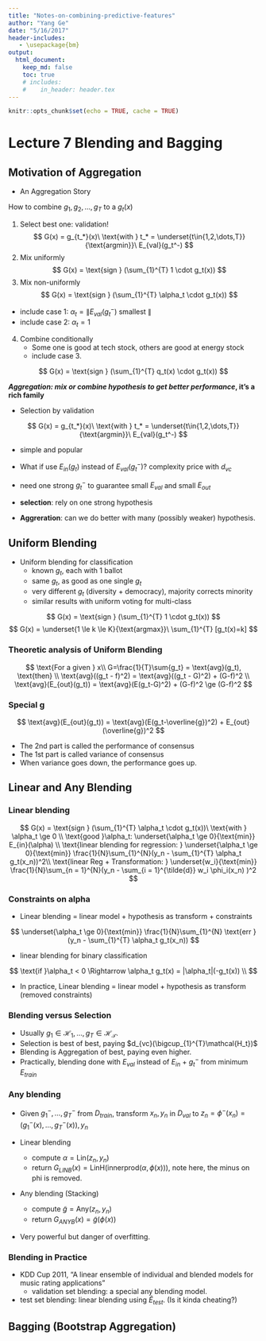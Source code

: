 ```yaml
---
title: "Notes-on-combining-predictive-features"
author: "Yang Ge"
date: "5/16/2017"
header-includes:
   - \usepackage{bm}
output:
  html_document:
    keep_md: false
    toc: true
    # includes:
    #    in_header: header.tex
---
```


```r
knitr::opts_chunk$set(echo = TRUE, cache = TRUE)
```

# Lecture 7 Blending and Bagging

## Motivation of Aggregation

* An Aggregation Story

How to combine $g_1, g_2, \dots, g_T$ to a $g_t(x)$

1. Select best one: validation!
$$
G(x) = g_{t_*}(x)\ \text{with } t_* = \underset{t\in{1,2,\dots,T}}{\text{argmin}}\ E_{val}(g_t^-)
$$
2. Mix uniformly
$$
G(x) = \text{sign } (\sum_{1}^{T} 1 \cdot g_t(x))
$$
3. Mix non-uniformly
$$
G(x) = \text{sign } (\sum_{1}^{T} \alpha_t \cdot g_t(x))
$$
  * include case 1: $\alpha_t = \| E_{val}(g_t^-)\ \text{smallest } \|$
  * include case 2: $\alpha_t = 1$
4. Combine conditionally
    * Some one is good at tech stock, others are good at energy stock
    * include case 3.

$$
G(x) = \text{sign } (\sum_{1}^{T} q_t(x) \cdot g_t(x))
$$

**_Aggregation: mix or combine hypothesis to get better performance_, it's a rich family**

* Selection by validation

$$
G(x) = g_{t_*}(x)\ \text{with } t_* = \underset{t\in{1,2,\dots,T}}{\text{argmin}}\ E_{val}(g_t^-)
$$
  
* simple and popular
* What if use $E_{in}(g_t)$ instead of $E_{val}(g_t^-)$? complexity price with $d_{vc}$
* need one strong $g_t^-$ to guarantee small $E_{val}$ and small $E_{out}$

* **selection**: rely on one strong hypothesis
* **Aggreration**: can we do better with many (possibly weaker) hypothesis.

## Uniform Blending

* Uniform blending for classification
    * known $g_t$, each with 1 ballot
    * same $g_t$, as good as one single $g_t$
    * very different $g_t$ (diversity + democracy), majority corrects minority
    * similar results with uniform voting for multi-class
    
$$
G(x) = \text{sign } (\sum_{1}^{T} 1 \cdot g_t(x))
$$
$$
G(x) = \underset{1 \le k \le K}{\text{argmax}}\ \sum_{1}^{T} [g_t(x)=k]
$$

### Theoretic analysis of Uniform Blending

$$
\text{For a given } x\\
G=\frac{1}{T}\sum{g_t} = \text{avg}(g_t), \text{then} \\
\text{avg}((g_t - f)^2) = \text{avg}((g_t - G)^2) + (G-f)^2 \\
\text{avg}(E_{out}(g_t)) = \text{avg}(E(g_t-G)^2) + (G-f)^2 \ge (G-f)^2
$$

### Special g

$$
\text{avg}(E_{out}(g_t)) = \text{avg}(E(g_t-\overline{g})^2) + 
E_{out}(\overline{g})^2 
$$

* The 2nd part is called the performance of consensus
* The 1st part is called variance of consensus
* When variance goes down, the performance goes up.

## Linear and Any Blending

### Linear blending

$$
G(x) = \text{sign } (\sum_{1}^{T} \alpha_t \cdot g_t(x))\ \text{with } \alpha_t \ge 0 \\
\text{good }\alpha_t: \underset{\alpha_t \ge 0}{\text{min}} E_{in}(\alpha) \\
\text{linear blending for regression: }
\underset{\alpha_t \ge 0}{\text{min}} \frac{1}{N}\sum_{1}^{N}(y_n - \sum_{1}^{T} \alpha_t g_t(x_n))^2\\
\text{linear Reg + Transformation: }
\underset{w_i}{\text{min}} \frac{1}{N}\sum_{n = 1}^{N}(y_n - \sum_{i = 1}^{\tilde{d}} w_i \phi_i(x_n) )^2
$$

### Constraints on alpha

* Linear blending = linear model + hypothesis as transform + constraints

$$
\underset{\alpha_t \ge 0}{\text{min}} \frac{1}{N}\sum_{1}^{N}
\text{err } (y_n - \sum_{1}^{T} \alpha_t g_t(x_n))
$$

* linear blending for binary classification

$$
\text{if }\alpha_t < 0 \Rightarrow \alpha_t g_t(x) = |\alpha_t|(-g_t(x)) \\
$$

* In practice, Linear blending = linear model + hypothesis as transform (removed constraints)

### Blending versus Selection

* Usually $g_1 \in \mathcal{H_1}, \dots, g_T \in \mathcal{H_T}$.
* Selection is best of best, paying $d_{vc}(\bigcup_{1}^{T}\mathcal{H_t})$
* Blending is Aggregation of best, paying even higher.
* Practically, blending done with $E_{val}$ instead of $E_{in}$ + $g_t^{-}$ from minimum $E_{train}$

### Any blending

* Given $g^-_1, \dots, g^-_T$ from $D_{train}$, transform $x_n, y_n$ in $D_{val}$ to
$z_n = \phi^-(x_n) = (g^-_1(x), \dots, g^-_T(x)), y_n$

* Linear blending
    * compute $\alpha = \text{Lin}({z_n, y_n})$
    * return $G_{LINB}(x) = \text{LinH}(\text{innerprod}(\alpha,\phi(x)))$, note here, the minus on phi is
      removed.
* Any blending (Stacking)
    * compute $\tilde{g} = \text{Any}({z_n, y_n})$
    * return $G_{ANYB}(x) = \tilde{g}(\phi(x))$
* Very powerful but danger of overfitting.

### Blending in Practice

* KDD Cup 2011, "A linear ensemble of individual and blended models for music rating applications"
    * validation set blending: a special any blending model.
* test set blending: linear blending using $\tilde{E}_{test}$. (Is it kinda cheating?)

## Bagging (Bootstrap Aggregation)


